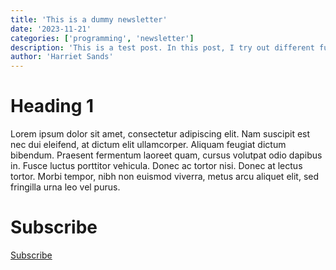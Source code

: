 ```yaml
---
title: 'This is a dummy newsletter'
date: '2023-11-21'
categories: ['programming', 'newsletter']
description: 'This is a test post. In this post, I try out different functionalities'
author: 'Harriet Sands'
---
```


# Heading 1

Lorem ipsum dolor sit amet, consectetur adipiscing elit. Nam suscipit est nec dui eleifend, at dictum elit ullamcorper. Aliquam feugiat dictum bibendum. Praesent fermentum laoreet quam, cursus volutpat odio dapibus in. Fusce luctus porttitor vehicula. Donec ac tortor nisi. Donec at lectus tortor. Morbi tempor, nibh non euismod viverra, metus arcu aliquet elit, sed fringilla urna leo vel purus. 

# Subscribe
::: {.hero-buttons}
[Subscribe]("mailto:datascience@nhs.net?subject=Subscribe to PD newsletter"){.btn-action-primary .btn-action .btn .btn-success .btn-lg role="button"}

:::: 
